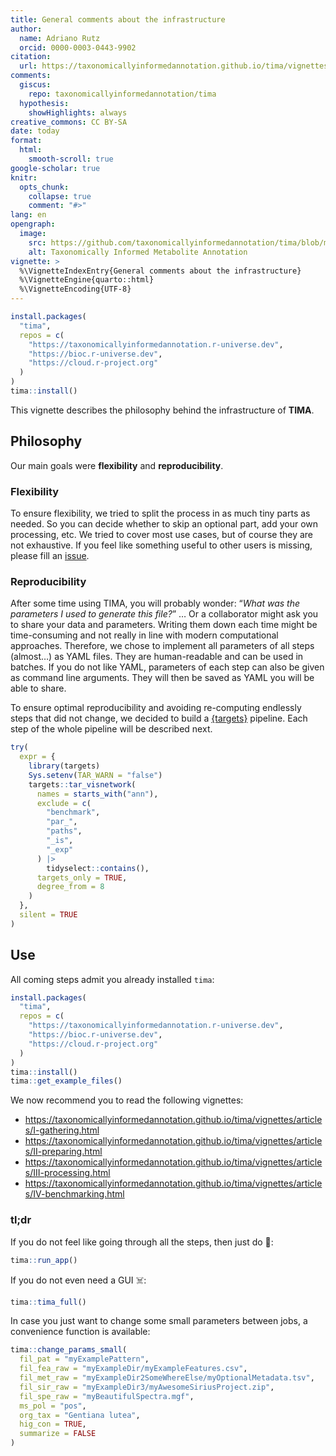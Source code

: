 ```yaml
---
title: General comments about the infrastructure
author:
  name: Adriano Rutz
  orcid: 0000-0003-0443-9902
citation:
  url: https://taxonomicallyinformedannotation.github.io/tima/vignettes/tima.html
comments:
  giscus:
    repo: taxonomicallyinformedannotation/tima
  hypothesis:
    showHighlights: always
creative_commons: CC BY-SA
date: today
format:
  html:
    smooth-scroll: true
google-scholar: true
knitr:
  opts_chunk:
    collapse: true
    comment: "#>"
lang: en
opengraph:
  image:
    src: https://github.com/taxonomicallyinformedannotation/tima/blob/main/man/figures/logo.svg
    alt: Taxonomically Informed Metabolite Annotation
vignette: >
  %\VignetteIndexEntry{General comments about the infrastructure}
  %\VignetteEngine{quarto::html}
  %\VignetteEncoding{UTF-8}
---
```


```r
install.packages(
  "tima",
  repos = c(
    "https://taxonomicallyinformedannotation.r-universe.dev",
    "https://bioc.r-universe.dev",
    "https://cloud.r-project.org"
  )
)
tima::install()
```

This vignette describes the philosophy behind the infrastructure of **TIMA**.

## Philosophy

Our main goals were **flexibility** and **reproducibility**.

### Flexibility

To ensure flexibility, we tried to split the process in as much tiny parts as needed.
So you can decide whether to skip an optional part, add your own processing, etc.
We tried to cover most use cases, but of course they are not exhaustive.
If you feel like something useful to other users is missing, please fill an [issue](https://github.com/taxonomicallyinformedannotation/tima/issues).

### Reproducibility

After some time using TIMA, you will probably wonder:
"*What was the parameters I used to generate this file?*" ...
Or a collaborator might ask you to share your data and parameters.
Writing them down each time might be time-consuming and not really in line with modern computational approaches.
Therefore, we chose to implement all parameters of all steps (almost...) as YAML files.
They are human-readable and can be used in batches.
If you do not like YAML, parameters of each step can also be given as command line arguments.
They will then be saved as YAML you will be able to share.

To ensure optimal reproducibility and avoiding re-computing endlessly steps that did not change, we decided to build a [{targets}](https://books.ropensci.org/targets/) pipeline.
Each step of the whole pipeline will be described next.

```r
try(
  expr = {
    library(targets)
    Sys.setenv(TAR_WARN = "false")
    targets::tar_visnetwork(
      names = starts_with("ann"),
      exclude = c(
        "benchmark",
        "par_",
        "paths",
        "_is",
        "_exp"
      ) |>
        tidyselect::contains(),
      targets_only = TRUE,
      degree_from = 8
    )
  },
  silent = TRUE
)
```

## Use

All coming steps admit you already installed `tima`:

```r
install.packages(
  "tima",
  repos = c(
    "https://taxonomicallyinformedannotation.r-universe.dev",
    "https://bioc.r-universe.dev",
    "https://cloud.r-project.org"
  )
)
tima::install()
tima::get_example_files()
```

We now recommend you to read the following vignettes:

- <https://taxonomicallyinformedannotation.github.io/tima/vignettes/articles/I-gathering.html>
- <https://taxonomicallyinformedannotation.github.io/tima/vignettes/articles/II-preparing.html>
- <https://taxonomicallyinformedannotation.github.io/tima/vignettes/articles/III-processing.html>
- <https://taxonomicallyinformedannotation.github.io/tima/vignettes/articles/IV-benchmarking.html>

### tl;dr

If you do not feel like going through all the steps, then just do 🚀:

```r
tima::run_app()
```

If you do not even need a GUI ☠️:

```r
tima::tima_full()
```

In case you just want to change some small parameters between jobs, a convenience function is available:

```r
tima::change_params_small(
  fil_pat = "myExamplePattern",
  fil_fea_raw = "myExampleDir/myExampleFeatures.csv",
  fil_met_raw = "myExampleDir2SomeWhereElse/myOptionalMetadata.tsv",
  fil_sir_raw = "myExampleDir3/myAwesomeSiriusProject.zip",
  fil_spe_raw = "myBeautifulSpectra.mgf",
  ms_pol = "pos",
  org_tax = "Gentiana lutea",
  hig_con = TRUE,
  summarize = FALSE
)
```
